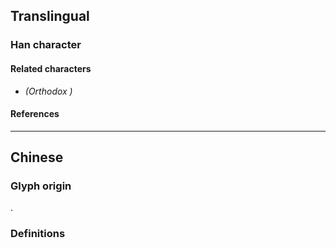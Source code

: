 {{also|榲}}
{{character info/new}}
==Translingual==

===Han character===
{{Han char|rn=75|rad=木|as=09|sn=13|four=46912|canj=DABT|ids=⿰木昷}}

====Related characters====
* {{l|mul|[[榲]]}} ''(Orthodox {{w|Traditional Chinese|traditional form}})''

====References====
{{Han ref|kx=0542.191|hdz=21249.050|uh=6985}}

----

==Chinese==

===Glyph origin===
{{Han simp|榲|f=𥁕|t=昷}}.

===Definitions===
{{zh-see|榲|svt}} <!-- Refer HKSCS 2016 -->